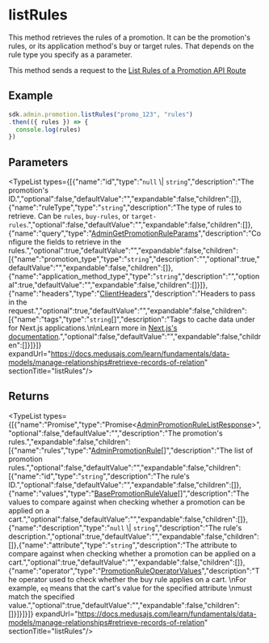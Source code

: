 
# listRules

This method retrieves the rules of a promotion. It can be the promotion's rules,
or its application method's buy or target rules. That depends on the rule type
you specify as a parameter.

This method sends a request to the
[List Rules of a Promotion API Route](https://docs.medusajs.com/api/admin#promotions\_getpromotionsidrule\_type)

## Example

```ts
sdk.admin.promotion.listRules("promo_123", "rules")
.then(({ rules }) => {
  console.log(rules)
})
```

## Parameters

<TypeList types={[{"name":"id","type":"`null` \\| `string`","description":"The promotion's ID.","optional":false,"defaultValue":"","expandable":false,"children":[]},{"name":"ruleType","type":"`string`","description":"The type of rules to retrieve. Can be `rules`, `buy-rules`, or `target-rules`.","optional":false,"defaultValue":"","expandable":false,"children":[]},{"name":"query","type":"[AdminGetPromotionRuleParams](../../../../../types/HttpTypes/interfaces/types.HttpTypes.AdminGetPromotionRuleParams/page.mdx)","description":"Configure the fields to retrieve in the rules.","optional":true,"defaultValue":"","expandable":false,"children":[{"name":"promotion_type","type":"`string`","description":"","optional":true,"defaultValue":"","expandable":false,"children":[]},{"name":"application_method_type","type":"`string`","description":"","optional":true,"defaultValue":"","expandable":false,"children":[]}]},{"name":"headers","type":"[ClientHeaders](../../../types/js_sdk.admin.ClientHeaders/page.mdx)","description":"Headers to pass in the request.","optional":true,"defaultValue":"","expandable":false,"children":[{"name":"tags","type":"`string`[]","description":"Tags to cache data under for Next.js applications.\n\nLearn more in [Next.js's documentation](https://nextjs.org/docs/app/building-your-application/caching#fetch-optionsnexttags-and-revalidatetag).","optional":false,"defaultValue":"","expandable":false,"children":[]}]}]} expandUrl="https://docs.medusajs.com/learn/fundamentals/data-models/manage-relationships#retrieve-records-of-relation" sectionTitle="listRules"/>

## Returns

<TypeList types={[{"name":"Promise","type":"Promise&#60;[AdminPromotionRuleListResponse](../../../../../types/HttpTypes/types/types.HttpTypes.AdminPromotionRuleListResponse/page.mdx)&#62;","optional":false,"defaultValue":"","description":"The promotion's rules.","expandable":false,"children":[{"name":"rules","type":"[AdminPromotionRule](../../../../../types/HttpTypes/interfaces/types.HttpTypes.AdminPromotionRule/page.mdx)[]","description":"The list of promotion rules.","optional":false,"defaultValue":"","expandable":false,"children":[{"name":"id","type":"`string`","description":"The rule's ID.","optional":false,"defaultValue":"","expandable":false,"children":[]},{"name":"values","type":"[BasePromotionRuleValue](../../../../../types/interfaces/types.BasePromotionRuleValue/page.mdx)[]","description":"The values to compare against when checking whether a promotion can be applied on a cart.","optional":false,"defaultValue":"","expandable":false,"children":[]},{"name":"description","type":"`null` \\| `string`","description":"The rule's description.","optional":true,"defaultValue":"","expandable":false,"children":[]},{"name":"attribute","type":"`string`","description":"The attribute to compare against when checking whether a promotion can be applied on a cart.","optional":true,"defaultValue":"","expandable":false,"children":[]},{"name":"operator","type":"[PromotionRuleOperatorValues](../../../../../promotion/types/promotion.PromotionRuleOperatorValues/page.mdx)","description":"The operator used to check whether the buy rule applies on a cart. \nFor example, `eq` means that the cart's value for the specified attribute \nmust match the specified value.","optional":true,"defaultValue":"","expandable":false,"children":[]}]}]}]} expandUrl="https://docs.medusajs.com/learn/fundamentals/data-models/manage-relationships#retrieve-records-of-relation" sectionTitle="listRules"/>
